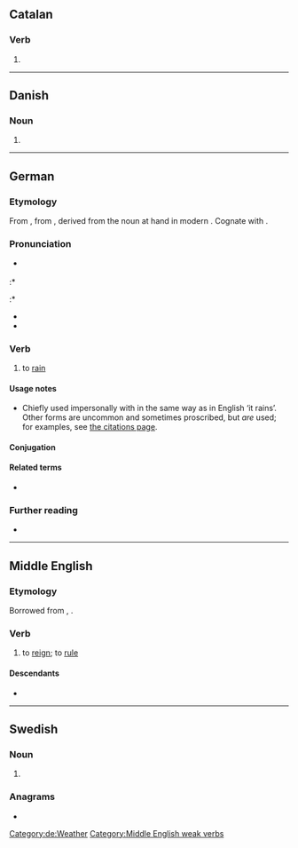 ==Catalan==

===Verb===
{{head|ca|verb form}}

# {{ca-verb form of|p=3|n=pl|t=pres|m=ind|regnar}}

----

==Danish==

===Noun===
{{head|da|noun form|g=c}}

# {{definite singular of|da|regn}}

----

==German==

===Etymology===
From {{inh|de|gmh|regenen}}, from {{inh|de|goh|reganōn}}, derived from the noun at hand in modern {{m|de|Regen||rain}}. Cognate with {{cog|hrx|rehne}}.

===Pronunciation===
* {{IPA|de|/ˈʁeːɡnən/}} {{i|prescriptive standard}}
:* {{IPA|de|/ˈʁeːknən/}} {{i|most common}}
:* {{IPA|de|/ˈʁeːçnən/}} {{i|northern and central Germany; chiefly colloquial}}
* {{audio|de|De-at-regnen.ogg|audio (Austria)}}
* {{audio|de|De-regnen.ogg|Audio}}

===Verb===
{{de-verb-weak|regnet|regnete|geregnet}}

# {{lb|de|chiefly|impersonal}} to [[rain]]

====Usage notes====
* Chiefly used impersonally with {{m|de|es}} in the same way as in English ‘it rains’. Other forms are uncommon and sometimes proscribed, but ''are'' used; for examples, see [[Citations:regnen|the citations page]].

====Conjugation====
{{de-conj-weak|regn|geregnet|h|e}}

====Related terms====
* {{l|de|Regen|g=m}}

===Further reading===
* {{R:Duden}}

[[Category:de:Weather]]

----

==Middle English==

===Etymology===
Borrowed from {{bor|enm|fro|-}}, {{bor|enm|xno|regner}}.

===Verb===
{{enm-verb|stem=regn}}

# to [[reign]]; to [[rule]]

====Descendants====
* {{desc|en|reign}}

[[Category:Middle English weak verbs]]

----

==Swedish==

===Noun===
{{head|sv|noun form}}

# {{sv-noun-form-def-pl|regn}}

===Anagrams===
* {{anagrams|sv|a=eegnnr|genren|grenen|negern}}